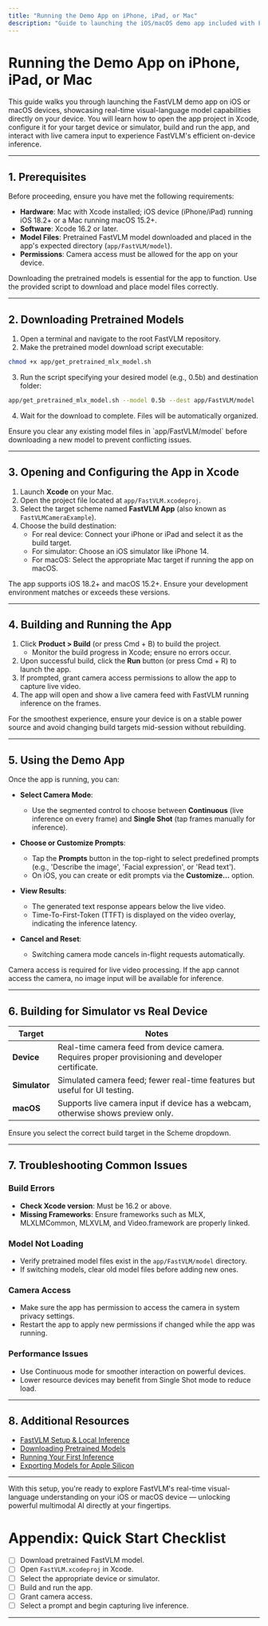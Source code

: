 ```yaml
---
title: "Running the Demo App on iPhone, iPad, or Mac"
description: "Guide to launching the iOS/macOS demo app included with FastVLM. Walks through opening the app project, building for device or simulator, and capturing live visual-language model results—demonstrating FastVLM's capabilities in a real-world mobile context."
---
```


# Running the Demo App on iPhone, iPad, or Mac

This guide walks you through launching the FastVLM demo app on iOS or macOS devices, showcasing real-time visual-language model capabilities directly on your device. You will learn how to open the app project in Xcode, configure it for your target device or simulator, build and run the app, and interact with live camera input to experience FastVLM's efficient on-device inference.

---

## 1. Prerequisites

Before proceeding, ensure you have met the following requirements:

- **Hardware**: Mac with Xcode installed; iOS device (iPhone/iPad) running iOS 18.2+ or a Mac running macOS 15.2+.
- **Software**: Xcode 16.2 or later.
- **Model Files**: Pretrained FastVLM model downloaded and placed in the app's expected directory (`app/FastVLM/model`).
- **Permissions**: Camera access must be allowed for the app on your device.

<Tip>
Downloading the pretrained models is essential for the app to function. Use the provided script to download and place model files correctly.
</Tip>

---

## 2. Downloading Pretrained Models

1. Open a terminal and navigate to the root FastVLM repository.
2. Make the pretrained model download script executable:

```bash
chmod +x app/get_pretrained_mlx_model.sh
```

3. Run the script specifying your desired model (e.g., 0.5b) and destination folder:

```bash
app/get_pretrained_mlx_model.sh --model 0.5b --dest app/FastVLM/model
```

4. Wait for the download to complete. Files will be automatically organized.

<Note>
Ensure you clear any existing model files in `app/FastVLM/model` before downloading a new model to prevent conflicting issues.
</Note>

---

## 3. Opening and Configuring the App in Xcode

1. Launch **Xcode** on your Mac.
2. Open the project file located at `app/FastVLM.xcodeproj`.
3. Select the target scheme named **FastVLM App** (also known as `FastVLMCameraExample`).
4. Choose the build destination:
   - For real device: Connect your iPhone or iPad and select it as the build target.
   - For simulator: Choose an iOS simulator like iPhone 14.
   - For macOS: Select the appropriate Mac target if running the app on macOS.

<Tip>
The app supports iOS 18.2+ and macOS 15.2+. Ensure your development environment matches or exceeds these versions.
</Tip>

---

## 4. Building and Running the App

1. Click **Product > Build** (or press Cmd + B) to build the project.
   - Monitor the build progress in Xcode; ensure no errors occur.
2. Upon successful build, click the **Run** button (or press Cmd + R) to launch the app.
3. If prompted, grant camera access permissions to allow the app to capture live video.
4. The app will open and show a live camera feed with FastVLM running inference on the frames.

<Tip>
For the smoothest experience, ensure your device is on a stable power source and avoid changing build targets mid-session without rebuilding.
</Tip>

---

## 5. Using the Demo App

Once the app is running, you can:

- **Select Camera Mode**:
  - Use the segmented control to choose between **Continuous** (live inference on every frame) and **Single Shot** (tap frames manually for inference).

- **Choose or Customize Prompts**:
  - Tap the **Prompts** button in the top-right to select predefined prompts (e.g., 'Describe the image', 'Facial expression', or 'Read text').
  - On iOS, you can create or edit prompts via the **Customize…** option.

- **View Results**:
  - The generated text response appears below the live video.
  - Time-To-First-Token (TTFT) is displayed on the video overlay, indicating the inference latency.

- **Cancel and Reset**:
  - Switching camera mode cancels in-flight requests automatically.

<Warning>
Camera access is required for live video processing. If the app cannot access the camera, no image input will be available for inference.
</Warning>

---

## 6. Building for Simulator vs Real Device

| Target       | Notes                                                                               |
|--------------|-------------------------------------------------------------------------------------|
| **Device**   | Real-time camera feed from device camera. Requires proper provisioning and developer certificate. |
| **Simulator**| Simulated camera feed; fewer real-time features but useful for UI testing.
| **macOS**    | Supports live camera input if device has a webcam, otherwise shows preview only.

Ensure you select the correct build target in the Scheme dropdown.

---

## 7. Troubleshooting Common Issues

### Build Errors
- **Check Xcode version**: Must be 16.2 or above.
- **Missing Frameworks**: Ensure frameworks such as MLX, MLXLMCommon, MLXVLM, and Video.framework are properly linked.

### Model Not Loading
- Verify pretrained model files exist in the `app/FastVLM/model` directory.
- If switching models, clear old model files before adding new ones.

### Camera Access
- Make sure the app has permission to access the camera in system privacy settings.
- Restart the app to apply new permissions if changed while the app was running.

### Performance Issues
- Use Continuous mode for smoother interaction on powerful devices.
- Lower resource devices may benefit from Single Shot mode to reduce load.

---

## 8. Additional Resources

- [FastVLM Setup & Local Inference](https://your-documentation/getting-started/setup-local-inference/installation)
- [Downloading Pretrained Models](https://your-documentation/getting-started/setup-local-inference/download-models)
- [Running Your First Inference](https://your-documentation/getting-started/setup-local-inference/first-inference)
- [Exporting Models for Apple Silicon](https://your-documentation/getting-started/apple-device-inference/apple-silicon-export)

---

With this setup, you're ready to explore FastVLM's real-time visual-language understanding on your iOS or macOS device — unlocking powerful multimodal AI directly at your fingertips.

# Appendix: Quick Start Checklist

- [ ] Download pretrained FastVLM model.
- [ ] Open `FastVLM.xcodeproj` in Xcode.
- [ ] Select the appropriate device or simulator.
- [ ] Build and run the app.
- [ ] Grant camera access.
- [ ] Select a prompt and begin capturing live inference.

---